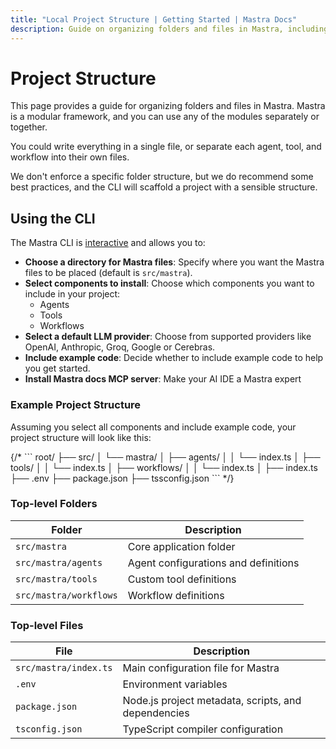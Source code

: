 ```yaml
---
title: "Local Project Structure | Getting Started | Mastra Docs"
description: Guide on organizing folders and files in Mastra, including best practices and recommended structures.
---
```



# Project Structure

This page provides a guide for organizing folders and files in Mastra. Mastra is a modular framework, and you can use any of the modules separately or together.

You could write everything in a single file, or separate each agent, tool, and workflow into their own files.

We don't enforce a specific folder structure, but we do recommend some best practices, and the CLI will scaffold a project with a sensible structure.

## Using the CLI

The Mastra CLI is [interactive](/docs/getting-started/installation#interactive) and allows you to:

- **Choose a directory for Mastra files**: Specify where you want the Mastra files to be placed (default is `src/mastra`).
- **Select components to install**: Choose which components you want to include in your project:
  - Agents
  - Tools
  - Workflows
- **Select a default LLM provider**: Choose from supported providers like OpenAI, Anthropic, Groq, Google or Cerebras.
- **Include example code**: Decide whether to include example code to help you get started.
- **Install Mastra docs MCP server**: Make your AI IDE a Mastra expert

### Example Project Structure

Assuming you select all components and include example code, your project structure will look like this:

<FileTree>
  <FileTree.Folder name="src" defaultOpen>
    <FileTree.Folder name="mastra" defaultOpen>
      <FileTree.Folder name="agents" defaultOpen>
        <FileTree.File name="agent-name.ts" />
      </FileTree.Folder>
      <FileTree.Folder name="tools" defaultOpen>
        <FileTree.File name="tool-name.ts" />
      </FileTree.Folder>
      <FileTree.Folder name="workflows" defaultOpen>
        <FileTree.File name="workflow-name.ts" />
      </FileTree.Folder>
      <FileTree.File name="index.ts" />
    </FileTree.Folder>
  </FileTree.Folder>
  <FileTree.File name=".env" />
  <FileTree.File name="package.json" />
  <FileTree.File name="tsconfig.json" />
</FileTree>
{/* 
```
root/
├── src/
│   └── mastra/
│       ├── agents/
│       │   └── index.ts
│       ├── tools/
│       │   └── index.ts
│       ├── workflows/
│       │   └── index.ts
│       ├── index.ts
├── .env
├── package.json
├── tssconfig.json
``` */}

### Top-level Folders

| Folder                 | Description                          |
| ---------------------- | ------------------------------------ |
| `src/mastra`           | Core application folder              |
| `src/mastra/agents`    | Agent configurations and definitions |
| `src/mastra/tools`     | Custom tool definitions              |
| `src/mastra/workflows` | Workflow definitions                 |

### Top-level Files

| File                  | Description                                         |
| --------------------- | --------------------------------------------------- |
| `src/mastra/index.ts` | Main configuration file for Mastra                  |
| `.env`                | Environment variables                               |
| `package.json`        | Node.js project metadata, scripts, and dependencies |
| `tsconfig.json`       | TypeScript compiler configuration                   |
